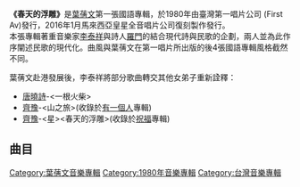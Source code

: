 {{Infobox Album 
| Name		= 春天的浮雕
| Type		= [[專輯|專輯]]
| Artist	= [[葉蒨文|葉蒨文]] 
| Cover		= 
| Released  	= 1980年
| Length           = 
| Genre		= [[國語流行音樂|國語流行音樂]] 
| Label		= [[First_Av|First Av]]
| Producer	= 
| Last album	=
| This album	= '''春天的浮雕'''<br>(1980)
| Next album	= [[愛的詩篇_(葉蒨文專輯)|愛的詩篇]]<br>(1981)
}}

'''《春天的浮雕》'''是[[葉蒨文|葉蒨文]]第一張國語專輯，於1980年由臺灣第一唱片公司 (First Av)發行，2016年1月馬來西亞皇星全音唱片公司復刻製作發行。<br>
本張專輯著重音樂家[[李泰祥|李泰祥]]與詩人[[羅門|羅門]]的結合現代詩與民歌的企劃，兩人並為此作序闡述民歌的現代化。曲風與葉蒨文在第一唱片所出版的後4張國語專輯風格截然不同。

葉蒨文赴港發展後，李泰祥將部分歌曲轉交其他女弟子重新詮釋：
* [[唐曉詩|唐曉詩]]-<一根火柴>
* [[齊豫|齊豫]]-<山之旅>(收錄於[[有一個人|有一個人]]專輯)
* [[齊豫|齊豫]]-<星><春天的浮雕>(收錄於[[祝福_(齊豫專輯)|祝福]]專輯)

==曲目==
{{Tracklist
| collapsed = 
| headline = 
| font_size = 
| total_length = 

| all_writing = 
| all_music = [[李泰祥|李泰祥]]
| all_lyrics = 
| all_arranger = 
| all_producer = 
| all_except = 

| extra_column =

| title1 = 春天的浮雕
| note1 = 
| longnote1 = 
| music1 = 
| lyrics1 = [[羅門|羅門]]
| arranger1 = 
| producer1 = 
| extra1 = 
| length1 = 

| title2 = 星
| note2 = 
| longnote2 = 
| music2 = 
| lyrics2 = [[羅青|羅青]]
| arranger2 = 
| producer2 = 
| extra2 = 
| length2 = 

| title3 = 山之旅
| note3 = 
| longnote3 = 
| music3 = 
| lyrics3 = [[林綠|林綠]]
| arranger3 = 
| producer3 = 
| extra3 = 
| length3 = 

| title4 = The Olive Tree
| note4 = 
| longnote4 = 原曲為[[齊豫|齊豫]]的《橄欖樹》
| music4 = 
| lyrics4 = [[三毛_(作家)|三毛]]
| arranger4 = 
| producer4 = 
| extra4 = 
| length4 = 

| title5 = Bright, Bright, Bright
| note5 = 
| longnote5 = 
| music5 = 
| lyrics5 = [[葉維廉|葉維廉]]
| arranger5 = 
| producer5 = 
| extra5 = 
| length5 = 

| title6 = 一根火柴
| note6 = 
| longnote6 = 
| music6 = 
| lyrics6 = [[林雄|林雄]]
| arranger6 = 
| producer6 = 
| extra6 = 
| length6 = 

| title7 = 寄語
| note7 = 
| longnote7 = 
| music7 = 
| lyrics7 = [[呂啟瑞|呂啟瑞]]
| arranger7 = 
| producer7 = 
| extra7 = 
| length7 = 

| title8 = 飛奔
| note8 = 
| longnote8 = 
| music8 = 
| lyrics8 = 李泰祥
| arranger8 = 
| producer8 = 
| extra8 = 
| length8 = 

| title9 = Rose Garden
| note9 = 音樂
| longnote9 = 
| music9 = 
| lyrics9 = 
| arranger9 = 
| producer9 = 
| extra9 = 
| length9 = 

| title10 = 一根火柴
| note10 = 音樂
| longnote10 = 
| music10 = 
| lyrics10 = 
| arranger10 = 
| producer10 = 
| extra10 = 
| length10 = 
}}

<!-- ==發行版本== -->

<!-- ==音樂錄影帶== -->

<!-- ==獎項== -->

<!-- ==參考資料== -->

<!-- ==外部連結== -->

{{葉蒨文}}

[[Category:葉蒨文音樂專輯|Category:葉蒨文音樂專輯]]
[[Category:1980年音樂專輯|Category:1980年音樂專輯]]
[[Category:台灣音樂專輯|Category:台灣音樂專輯]]